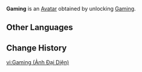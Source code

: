 {{About|the Avatar|the playable character|Gaming}}
{{Avatar Infobox
|title    = Gaming
|id       = 7700
|image    = Gaming Avatar.png
|type     = Character
|features = Gaming
|obtain   = Unlock [[Gaming]]
}}
'''Gaming''' is an [[Avatar]] obtained by unlocking [[Gaming]].

==Other Languages==
{{Other Languages|Gaming}}

==Change History==
{{Change History|4.4}}

[[vi:Gaming (Ảnh Đại Diện)]]